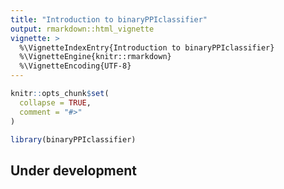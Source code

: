 ```yaml
---
title: "Introduction to binaryPPIclassifier"
output: rmarkdown::html_vignette
vignette: >
  %\VignetteIndexEntry{Introduction to binaryPPIclassifier}
  %\VignetteEngine{knitr::rmarkdown}
  %\VignetteEncoding{UTF-8}
---
```


```r
knitr::opts_chunk$set(
  collapse = TRUE,
  comment = "#>"
)
```

```r
library(binaryPPIclassifier)
```

## Under development
